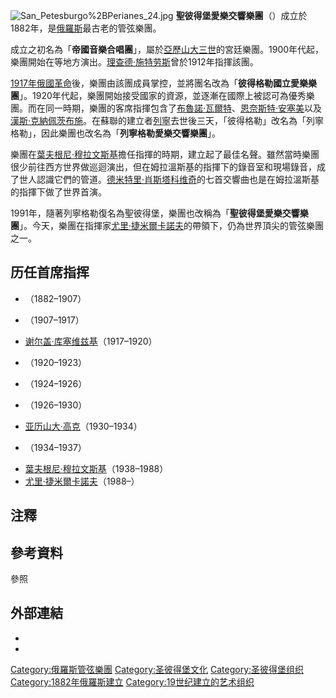 {{NoteTA
|G1=Music
|1=叶夫根尼·穆拉文斯基;zh-tw:葉夫根尼·穆拉文斯基;zh-hk:耶維根尼·穆拉汶斯基;
}}
{{not|圣彼得堡模范交响乐团}}
[[File:San_Petesburgo%2BPerianes_24.jpg|thumb]]
'''聖彼得堡愛樂交響樂團'''（{{lang-ru|'''Симфонический оркестр Санкт-Петербургской филармонии'''}}）成立於1882年，是[[俄羅斯|俄羅斯]]最古老的管弦樂團。

成立之初名為「'''帝國音樂合唱團'''」，屬於[[亞歷山大三世_(俄國)|亞歷山大三世]]的宮廷樂團。1900年代起，樂團開始在{{link-ru|聖彼得堡愛樂協會|Санкт-Петербургская филармония имени Д. Д. Шостаковича}}等地方演出。[[理查德·施特劳斯|理查德·施特劳斯]]曾於1912年指揮該團。

[[1917年俄國革命|1917年俄國革命]]後，樂團由該團成員掌控，並將團名改為「'''彼得格勒國立愛樂樂團'''」。1920年代起，樂團開始接受國家的資源，並逐漸在國際上被認可為優秀樂團。而在同一時期，樂團的客席指揮包含了[[布魯諾·瓦爾特|布魯諾·瓦爾特]]、[[恩奈斯特·安塞美|恩奈斯特·安塞美]]以及[[漢斯·克納佩茨布施|漢斯·克納佩茨布施]]。在蘇聯的建立者[[列寧|列寧]]去世後三天，「彼得格勒」改名為「列寧格勒」，因此樂團也改名為「'''列寧格勒愛樂交響樂團'''」。

樂團在[[葉夫根尼·穆拉文斯基|葉夫根尼·穆拉文斯基]]擔任指揮的時期，建立起了最佳名聲。雖然當時樂團很少前往西方世界做巡迴演出，但在姆拉溫斯基的指揮下的錄音室和現場錄音，成了世人認識它們的管道。[[德米特里·肖斯塔科维奇|德米特里·肖斯塔科维奇]]的七首交響曲也是在姆拉溫斯基的指揮下做了世界首演。

1991年，隨著列寧格勒復名為聖彼得堡，樂團也改稱為「'''聖彼得堡愛樂交響樂團'''」。今天，樂團在指揮家[[尤里·捷米爾卡諾夫|尤里·捷米爾卡諾夫]]的帶領下，仍為世界頂尖的管弦樂團之一{{efn|2008年12月，英國《留聲機》雜誌邀集11位音樂評論人進行票選，劃定了全球「廿強」的管弦樂團，此樂團名列其中<ref>{{Cite web|title=The World's Greatest Orchestras|url=https://www.gramophone.co.uk/features/article/the-world-s-greatest-orchestras|accessdate=2020-12-24|author=|date=2010-03-23|format=|publisher=|language=|archiveurl=https://web.archive.org/web/20201112002432/https://www.gramophone.co.uk/features/article/the-world-s-greatest-orchestras|archivedate=2020-11-12}}</ref>。}}。

== 历任首席指挥 ==

* {{link-en|赫尔曼·弗利格|Hermann Fliege}}（1882–1907）
* {{link-ru|雨果·沃利奇|Варлих, Гуго Иванович}}（1907–1917）
* [[謝爾蓋·庫塞維茲基|谢尔盖·库塞维兹基]]（1917–1920）
* {{link-en|埃米尔·库珀|Emil Cooper}}（1920–1923）
* {{link-ru|瓦列里·别尔嘉耶夫|Бердяев, Валериан Валерианович}}（1924–1926）
* {{le|尼古拉·馬爾科|Nikolai Malko}}（1926–1930）
* [[亞歷山大·高克|亚历山大·高克]]（1930–1934）
* {{link-en|弗里茨·斯蒂德利|Fritz Stiedry}}（1934–1937）
* [[葉夫根尼·穆拉文斯基|葉夫根尼·穆拉文斯基]]（1938–1988）
* [[尤里·捷米爾卡諾夫|尤里·捷米爾卡諾夫]]（1988–）

== 注釋 ==
{{notelist}}

== 參考資料 ==
;參照
{{reflist}}

== 外部連結 ==
* {{官方網站|http://www.philharmonia.spb.ru/}}
* {{Allmusic|class=artist|id=mn0000161178|label=聖彼得堡愛樂交響樂團|author=Roger Dettmer}}

[[Category:俄羅斯管弦樂團|Category:俄羅斯管弦樂團]]
[[Category:圣彼得堡文化|Category:圣彼得堡文化]]
[[Category:圣彼得堡组织|Category:圣彼得堡组织]]
[[Category:1882年俄羅斯建立|Category:1882年俄羅斯建立]]
[[Category:19世纪建立的艺术组织|Category:19世纪建立的艺术组织]]